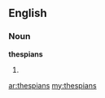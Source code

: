 ==English==

===Noun===
'''thespians'''

# {{plural of|[[thespian]]}}

[[ar:thespians]]
[[my:thespians]]